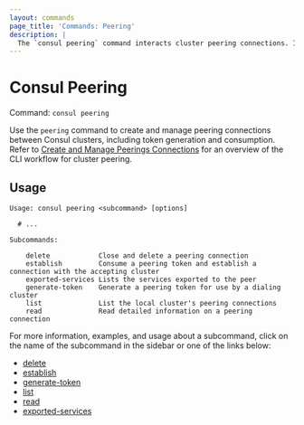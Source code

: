 ```yaml
---
layout: commands
page_title: 'Commands: Peering'
description: |
  The `consul peering` command interacts cluster peering connections. It exposes top-level commands to generate peering tokens. establish connections, and manage connections.
---
```


# Consul Peering

Command: `consul peering`

Use the `peering` command to create and manage peering connections between Consul clusters, including token generation and consumption. Refer to 
[Create and Manage Peerings Connections](/consul/docs/link/cluster-peering/create-manage-peering) for an
overview of the CLI workflow for cluster peering.

## Usage

```text
Usage: consul peering <subcommand> [options]

  # ...

Subcommands:

    delete            Close and delete a peering connection
    establish         Consume a peering token and establish a connection with the accepting cluster
    exported-services Lists the services exported to the peer
    generate-token    Generate a peering token for use by a dialing cluster
    list              List the local cluster's peering connections
    read              Read detailed information on a peering connection
```

For more information, examples, and usage about a subcommand, click on the name
of the subcommand in the sidebar or one of the links below:

- [delete](/consul/commands/peering/delete)
- [establish](/consul/commands/peering/establish)
- [generate-token](/consul/commands/peering/generate-token)
- [list](/consul/commands/peering/list)
- [read](/consul/commands/peering/read)
- [exported-services](/consul/commands/peering/exported-services)